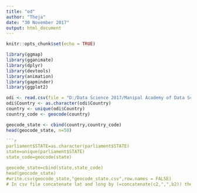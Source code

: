 ---
title: "od"
author: "Theja"
date: "30 November 2017"
output: html_document
---

```{r setup, include=FALSE}
knitr::opts_chunk$set(echo = TRUE)
```

```{r}
library(ggmap)
library(gganimate)
library(dplyr)
library(devtools)
library(animation)
library(gapminder)
library(ggplot2)
```

```{r}
odi <- read.csv(file = "D:/Data Science 2017/Manipal Academy of Data Science/MGADS TERM2/2 Data Visualization/odi.csv")
odi$Country <- as.character(odi$Country)
country <- unique(odi$Country)
country_code <- geocode(country)

geocode_state <- cbind(country,country_code)
head(geocode_state, n=50)
```

```{r}
```{r geting map }
parliament$STATE=as.character(parliament$STATE)
state=unique(parliament$STATE)
state_code=geocode(state)

geocode_state=cbind(state,state_code)
head(geocode_state)
#write.csv(geocode_state,"geocode_state.csv",row.names = FALSE) 
# In csv file concatenate lat and long by (=concatenate(c2,",",b2)) then copy the whole column and paste in the plotmap points field in darrinward.com/lat-long, and get the map
```




